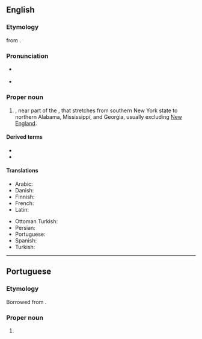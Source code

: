 ==English==
{{wikipedia}}

===Etymology===
{{back-form|en}} from {{m|en|Appalachian}}.

===Pronunciation===
* {{a|northern US|Canada}} {{IPA|en|/ˌæ.pəˈleɪ.(t)ʃə/}}
*: {{rhymes|en|eɪʃə}}
* {{a|southern US}} {{IPA|en|/ˌæ.pəˈlæ.tʃə/}}
*: {{rhymes|en|ætʃə|s=4}}

===Proper noun===
{{en-proper noun}}

# {{place|en|region|in the eastern|c/USA}}, near part of the {{w|Appalachian Mountains}}, that stretches from southern New York state to northern Alabama, Mississippi, and Georgia, usually excluding [[New England]].

====Derived terms====
* {{l|en|Appalachian}}
* {{l|en|Appalachians}}

====Translations====
{{trans-top|a region in the eastern United States, near part of the Appalachian Mountains}}
* Arabic: {{t|ar|أَبَالَاش}}
* Danish: {{t-needed|da}}
* Finnish: {{t+|fi|Appalachia}}
* French: {{t+|fr|Appalaches}}
* Latin: {{t|la|Appalachia}}
{{trans-mid}}
* Ottoman Turkish: {{t|ota|آپالاش|tr=Apalaş}}
* Persian: {{t|fa|آپالاش|tr=âpâlâš}}
* Portuguese: {{t|pt|Appalachia|f}}
* Spanish: {{t|es|Appalachia }}
* Turkish: {{t|tr|Apalaş}}
{{trans-bottom}}

----

==Portuguese==

===Etymology===
Borrowed from {{bor|pt|en|Appalachia}}.

===Proper noun===
{{pt-proper noun|f}}

# {{place|pt|region|in the eastern|c/USA|t1=Appalachia}}
